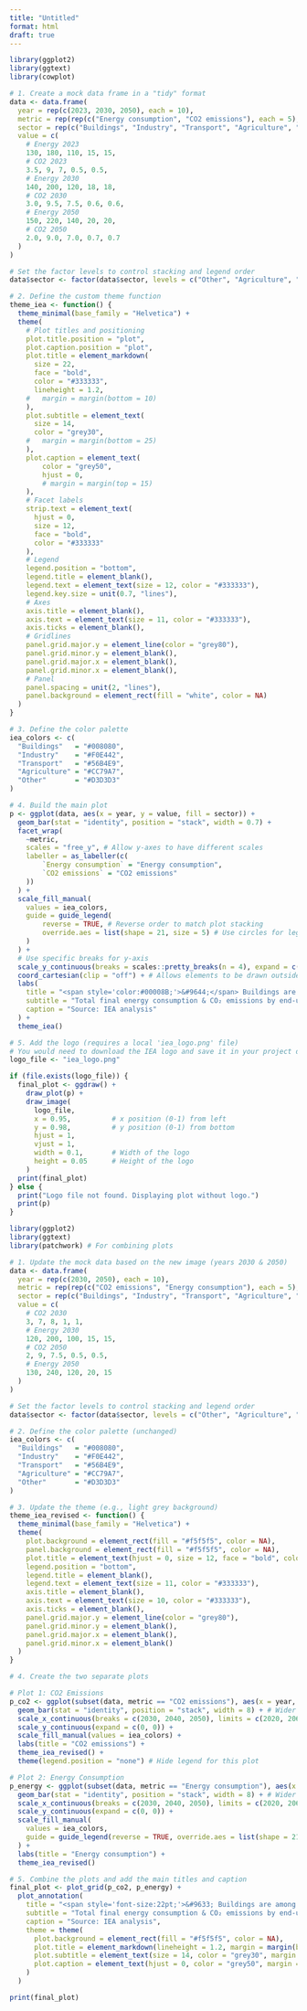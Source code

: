 ```yaml
---
title: "Untitled"
format: html
draft: true
---
```



```r
library(ggplot2)
library(ggtext)
library(cowplot)

# 1. Create a mock data frame in a "tidy" format
data <- data.frame(
  year = rep(c(2023, 2030, 2050), each = 10),
  metric = rep(rep(c("Energy consumption", "CO2 emissions"), each = 5), 3),
  sector = rep(c("Buildings", "Industry", "Transport", "Agriculture", "Other"), 6),
  value = c(
    # Energy 2023
    130, 180, 110, 15, 15,
    # CO2 2023
    3.5, 9, 7, 0.5, 0.5,
    # Energy 2030
    140, 200, 120, 18, 18,
    # CO2 2030
    3.0, 9.5, 7.5, 0.6, 0.6,
    # Energy 2050
    150, 220, 140, 20, 20,
    # CO2 2050
    2.0, 9.0, 7.0, 0.7, 0.7
  )
)

# Set the factor levels to control stacking and legend order
data$sector <- factor(data$sector, levels = c("Other", "Agriculture", "Transport", "Industry", "Buildings"))

```



```r

# 2. Define the custom theme function
theme_iea <- function() {
  theme_minimal(base_family = "Helvetica") +
  theme(
    # Plot titles and positioning
    plot.title.position = "plot",
    plot.caption.position = "plot",
    plot.title = element_markdown(
      size = 22,
      face = "bold",
      color = "#333333",
      lineheight = 1.2,
    #   margin = margin(bottom = 10)
    ),
    plot.subtitle = element_text(
      size = 14,
      color = "grey30",
    #   margin = margin(bottom = 25)
    ),
    plot.caption = element_text(
        color = "grey50",
        hjust = 0,
        # margin = margin(top = 15)
    ),
    # Facet labels
    strip.text = element_text(
      hjust = 0,
      size = 12,
      face = "bold",
      color = "#333333"
    ),
    # Legend
    legend.position = "bottom",
    legend.title = element_blank(),
    legend.text = element_text(size = 12, color = "#333333"),
    legend.key.size = unit(0.7, "lines"),
    # Axes
    axis.title = element_blank(),
    axis.text = element_text(size = 11, color = "#333333"),
    axis.ticks = element_blank(),
    # Gridlines
    panel.grid.major.y = element_line(color = "grey80"),
    panel.grid.minor.y = element_blank(),
    panel.grid.major.x = element_blank(),
    panel.grid.minor.x = element_blank(),
    # Panel
    panel.spacing = unit(2, "lines"),
    panel.background = element_rect(fill = "white", color = NA)
  )
}
```



```r

# 3. Define the color palette
iea_colors <- c(
  "Buildings"   = "#008080",
  "Industry"    = "#F0E442",
  "Transport"   = "#56B4E9",
  "Agriculture" = "#CC79A7",
  "Other"       = "#D3D3D3"
)

# 4. Build the main plot
p <- ggplot(data, aes(x = year, y = value, fill = sector)) +
  geom_bar(stat = "identity", position = "stack", width = 0.7) +
  facet_wrap(
    ~metric,
    scales = "free_y", # Allow y-axes to have different scales
    labeller = as_labeller(c(
        `Energy consumption` = "Energy consumption",
        `CO2 emissions` = "CO2 emissions"
    ))
  ) +
  scale_fill_manual(
    values = iea_colors,
    guide = guide_legend(
        reverse = TRUE, # Reverse order to match plot stacking
        override.aes = list(shape = 21, size = 5) # Use circles for legend keys
    )
  ) +
  # Use specific breaks for y-axis
  scale_y_continuous(breaks = scales::pretty_breaks(n = 4), expand = c(0, 0)) +
  coord_cartesian(clip = "off") + # Allows elements to be drawn outside plot panel
  labs(
    title = "<span style='color:#00008B;'>&#9644;</span> Buildings are among the<br>largest consumers of energy",
    subtitle = "Total final energy consumption & CO₂ emissions by end-use sector\nunder today's policy settings",
    caption = "Source: IEA analysis"
  ) +
  theme_iea()

# 5. Add the logo (requires a local 'iea_logo.png' file)
# You would need to download the IEA logo and save it in your project directory
logo_file <- "iea_logo.png"

if (file.exists(logo_file)) {
  final_plot <- ggdraw() +
    draw_plot(p) +
    draw_image(
      logo_file,
      x = 0.95,          # x position (0-1) from left
      y = 0.98,          # y position (0-1) from bottom
      hjust = 1,
      vjust = 1,
      width = 0.1,       # Width of the logo
      height = 0.05      # Height of the logo
    )
  print(final_plot)
} else {
  print("Logo file not found. Displaying plot without logo.")
  print(p)
}
```






```r

library(ggplot2)
library(ggtext)
library(patchwork) # For combining plots

# 1. Update the mock data based on the new image (years 2030 & 2050)
data <- data.frame(
  year = rep(c(2030, 2050), each = 10),
  metric = rep(rep(c("CO2 emissions", "Energy consumption"), each = 5), 2),
  sector = rep(c("Buildings", "Industry", "Transport", "Agriculture", "Other"), 4),
  value = c(
    # CO2 2030
    3, 7, 8, 1, 1,
    # Energy 2030
    120, 200, 100, 15, 15,
    # CO2 2050
    2, 9, 7.5, 0.5, 0.5,
    # Energy 2050
    130, 240, 120, 20, 15
  )
)

# Set the factor levels to control stacking and legend order
data$sector <- factor(data$sector, levels = c("Other", "Agriculture", "Transport", "Industry", "Buildings"))

# 2. Define the color palette (unchanged)
iea_colors <- c(
  "Buildings"   = "#008080",
  "Industry"    = "#F0E442",
  "Transport"   = "#56B4E9",
  "Agriculture" = "#CC79A7",
  "Other"       = "#D3D3D3"
)

# 3. Update the theme (e.g., light grey background)
theme_iea_revised <- function() {
  theme_minimal(base_family = "Helvetica") +
  theme(
    plot.background = element_rect(fill = "#f5f5f5", color = NA),
    panel.background = element_rect(fill = "#f5f5f5", color = NA),
    plot.title = element_text(hjust = 0, size = 12, face = "bold", color = "#333333"),
    legend.position = "bottom",
    legend.title = element_blank(),
    legend.text = element_text(size = 11, color = "#333333"),
    axis.title = element_blank(),
    axis.text = element_text(size = 10, color = "#333333"),
    axis.ticks = element_blank(),
    panel.grid.major.y = element_line(color = "grey80"),
    panel.grid.minor.y = element_blank(),
    panel.grid.major.x = element_blank(),
    panel.grid.minor.x = element_blank()
  )
}

# 4. Create the two separate plots

# Plot 1: CO2 Emissions
p_co2 <- ggplot(subset(data, metric == "CO2 emissions"), aes(x = year, y = value, fill = sector)) +
  geom_bar(stat = "identity", position = "stack", width = 8) + # Wider bars
  scale_x_continuous(breaks = c(2030, 2040, 2050), limits = c(2020, 2060)) + # Custom axis breaks
  scale_y_continuous(expand = c(0, 0)) +
  scale_fill_manual(values = iea_colors) +
  labs(title = "CO2 emissions") +
  theme_iea_revised() +
  theme(legend.position = "none") # Hide legend for this plot

# Plot 2: Energy Consumption
p_energy <- ggplot(subset(data, metric == "Energy consumption"), aes(x = year, y = value, fill = sector)) +
  geom_bar(stat = "identity", position = "stack", width = 8) + # Wider bars
  scale_x_continuous(breaks = c(2030, 2040, 2050), limits = c(2020, 2060)) + # Custom axis breaks
  scale_y_continuous(expand = c(0, 0)) +
  scale_fill_manual(
    values = iea_colors,
    guide = guide_legend(reverse = TRUE, override.aes = list(shape = 21, size = 4))
  ) +
  labs(title = "Energy consumption") +
  theme_iea_revised()

# 5. Combine the plots and add the main titles and caption
final_plot <- plot_grid(p_co2, p_energy) +
  plot_annotation(
    title = "<span style='font-size:22pt;'>&#9633; Buildings are among the</span><br><span style='font-size:22pt; font-weight:bold;'>largest consumers of energy</span>",
    subtitle = "Total final energy consumption & CO₂ emissions by end-use sector under today's policy settings",
    caption = "Source: IEA analysis",
    theme = theme(
      plot.background = element_rect(fill = "#f5f5f5", color = NA),
      plot.title = element_markdown(lineheight = 1.2, margin = margin(b = 10)),
      plot.subtitle = element_text(size = 14, color = "grey30", margin = margin(b = 25)),
      plot.caption = element_text(hjust = 0, color = "grey50", margin = margin(t = 15))
    )
  )

print(final_plot)
```